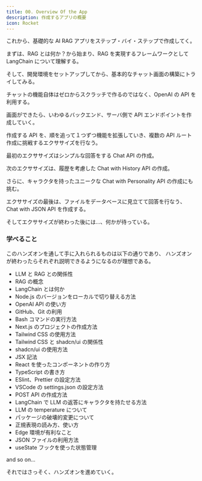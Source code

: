 ```yaml
---
title: 00. Overview Of the App
description: 作成するアプリの概要
icon: Rocket
---
```


これから、基礎的な AI RAG アプリをステップ・バイ・ステップで作成してく。

まずは、RAG とは何か？から始まり、RAG を実現するフレームワークとして LangChain について理解する。

そして、開発環境をセットアップしてから、基本的なチャット画面の構築にトライしてみる。

チャットの機能自体はゼロからスクラッチで作るのではなく、OpenAI の API を利用する。

画面ができたら、いわゆるバックエンド、サーバ側で API エンドポイントを作成していく。

作成する API を、順を追って１つずつ機能を拡張していき、複数の API ルート作成に挑戦するエクササイズを行なう。

最初のエクササイズはシンプルな回答をする Chat API の作成。

次のエクササイズは、履歴を考慮した Chat with History API の作成。

さらに、キャラクタを持ったユニークな Chat with Personality API の作成にも挑む。

エクササイズの最後は、ファイルをデータベースに見立てて回答を行なう、Chat with JSON API を作成する。

そしてエクササイズが終わった後には...、何かが待っている。

### 学べること

このハンズオンを通して手に入れられるものは以下の通りであり、
ハンズオンが終わったらそれぞれ説明できるようになるのが理想である。

- LLM と RAG との関係性
- RAG の概念
- LangChain とは何か
- Node.js のバージョンをローカルで切り替える方法
- OpenAI API の使い方
- GitHub、Git の利用
- Bash コマンドの実行方法
- Next.js のプロジェクトの作成方法
- Tailwind CSS の使用方法
- Tailwind CSS と shadcn/ui の関係性
- shadcn/ui の使用方法
- JSX 記法
- React を使ったコンポーネントの作り方
- TypeScript の書き方
- ESlint、Prettier の設定方法
- VSCode の settings.json の設定方法
- POST API の作成方法
- LangChain で LLM の返答にキャラクタを持たせる方法
- LLM の temperature について
- パッケージの破壊的変更について
- 正規表現の読み方、使い方
- Edge 環境が有利なこと
- JSON ファイルの利用方法
- useState フックを使った状態管理

and so on...

それではさっそく、ハンズオンを進めていく。

